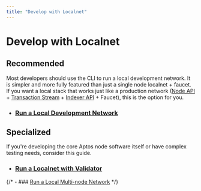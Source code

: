 ```yaml
---
title: "Develop with Localnet"
---
```


# Develop with Localnet

## Recommended

Most developers should use the CLI to run a local development network.
It is simpler and more fully featured than just a single node localnet + faucet.
If you want a local stack that works just like a production network
([Node API](../../build/apis.mdx) + [Transaction Stream](../../build/indexer/txn-stream.mdx) +
[Indexer API](../../build/indexer.mdx) + Faucet), this is the option for you.

- ### [Run a Local Development Network](localnet/local-development-network.mdx)

## Specialized

If you're developing the core Aptos node software itself or have complex testing needs, consider this guide.

- ### [Run a Localnet with Validator](localnet/run-a-localnet.mdx)
{/* - ### [Run a Local Multi-node Network](./localnet/running-a-local-multi-node-network.mdx) */}
